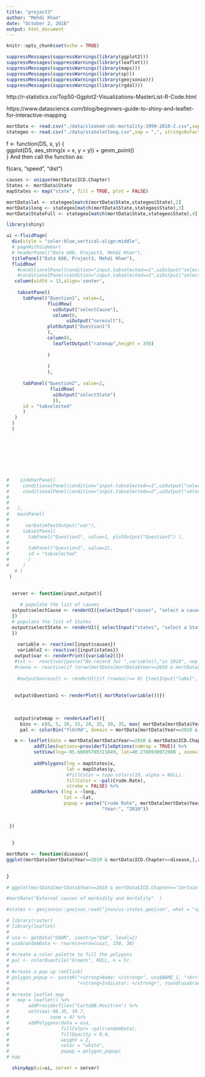 ---
title: "project3"
author: "Mehdi Khan"
date: "October 2, 2018"
output: html_document
---

```{r setup, include=FALSE}
knitr::opts_chunk$set(echo = TRUE)
```

```{r}
suppressMessages(suppressWarnings(library(ggplot2)))
suppressMessages(suppressWarnings(library(leaflet)))
suppressMessages(suppressWarnings(library(maps)))
suppressMessages(suppressWarnings(library(sp)))
suppressMessages(suppressWarnings(library(geojsonio)))
suppressMessages(suppressWarnings(library(rgdal)))
```

http://r-statistics.co/Top50-Ggplot2-Visualizations-MasterList-R-Code.html

https://www.datascience.com/blog/beginners-guide-to-shiny-and-leaflet-for-interactive-mapping

```{r}
mortData <- read.csv("./data/cleaned-cdc-mortality-1999-2010-2.csv",sep = ",", stringsAsFactors = FALSE)
stategeo <- read.csv("./data/statelatlong.csv",sep = ",", stringsAsFactors = FALSE)
```


f <- function(DS, x, y) {    
  ggplot(DS, aes_string(x = x, y = y)) + geom_point()  
}
And then call the function as:

f(cars, "speed", "dist")


```{r}
causes <- unique(mortData$ICD.Chapter)
States <- mortData$State
mapStates <- map("state", fill = TRUE, plot = FALSE)

mortData$lat <- stategeo[match(mortData$State,stategeo$State),2]
mortData$long <- stategeo[match(mortData$State,stategeo$State),3]
mortData$StateFull <- stategeo[match(mortData$State,stategeo$State),4]
```


```{r}
library(shiny)

```


```{r}
ui <-fluidPage(
  div(style = "color:blue,vertical-align:middle",
  # pageWithSidebar(
  # headerPanel("Data 608, Project3, Mehdi Khan"),
  titlePanel("Data 608, Project3, Mehdi Khan"),
  fluidRow(
    #conditionalPanel(condition="input.tabselected==1",uiOutput("selectCause")),
    #conditionalPanel(condition="input.tabselected==2",uiOutput("selectState")),
   column(width = 12,align='center',
     
    tabsetPanel(
      tabPanel("Question1", value=1, 
               fluidRow(
                 uiOutput("selectCause"),
                 column(6,
                      uiOutput("noresult"),
               plotOutput("Question1") 
               ),
               column(6,
                 leafletOutput("ratemap",height = 350)
               
               )
               
               )
               ),
      
      tabPanel("Question2", value=2,
                fluidRow(
                 uiOutput("selectState")
                 )), 
      id = "tabselected"
      )
   )
  )
  )
  
  
  
  
  
  
  
  
#    sidebarPanel(
#     conditionalPanel(condition="input.tabselected==1",uiOutput("selectCause")),
#     conditionalPanel(condition="input.tabselected==2",uiOutput("selectState"))
# 
# 
#   ),
#   mainPanel(
#      
#      verbatimTextOutput("var"),
#     tabsetPanel(
#       tabPanel("Question1", value=1, plotOutput("Question1") ),
#       
#       tabPanel("Question2", value=2), 
#       id = "tabselected"
#       )
#     )
   # )
 )

  
  server <- function(input,output){
    
     # populate the list of causes
  output$selectCause <- renderUI({selectInput("causes", "select a cause", choices=causes, width = 800)
  })
  # populate the list of States
  output$selectState <- renderUI({ selectInput("states", "select a State", choices=States)
  })
   
    variable <- reactive({input$causes}) 
    variable2 <- reactive({input$states})
   output$var <- renderPrint({variable2()})
   #txt <-  reactive({paste("No record for ",variable(),"in 2010", sep = " ")}) 
   #rowno <- reactive(if (nrow(mortData[mortData$Year==2010 & mortData$ICD.Chapter==variable(),])==0) 0 else 1)
  
    #output$noresult <- renderUI({if (rowno()== 0) {textInput("label", txt())} else NULL })
      
  
   output$Question1 <- renderPlot({ mortRate(variable())})
  
   
   
   output$ratemap <- renderLeaflet({
     bins <- c(0, 5, 10, 15, 20, 25, 30, 35, max( mortData[mortData$Year==2010 & mortData$ICD.Chapter==variable(),]$Crude.Rate))
     pal <- colorBin("YlOrRd", domain = mortData[mortData$Year==2010 & mortData$ICD.Chapter==variable(),]$Crude.Rate, bins = bins)

   m <- leaflet(data = mortData[mortData$Year==2010 & mortData$ICD.Chapter==variable(),]) %>%
          addTiles(options=providerTileOptions(noWrap = TRUE)) %>%
          setView(lng=-95.60095789311049, lat=40.2788930072988 , zoom=3) %>%
     
          addPolygons(lng = mapStates$x, 
                      lat = mapStates$y, 
                      #fillColor = topo.colors(10, alpha = NULL), 
                      fillColor = ~pal(Crude.Rate), 
                      stroke = FALSE) %>% 
         addMarkers (lng = ~long,
                     lat = ~lat,
                     popup = paste("Crude Rate", mortData[mortData$Year==2010 & mortData$ICD.Chapter==variable(),]$Crude.Rate, "<br>",
                                   "Year:", "2010"))
   
   
 })
   
    
  }

``` 
  
  
```{r}

mortRate <- function(disease){
ggplot(mortData[mortData$Year==2010 & mortData$ICD.Chapter==disease,],aes(reorder(State,-Crude.Rate),Crude.Rate))+geom_point(size = 3)+geom_segment(aes(x=reorder(State,-Crude.Rate),xend=reorder(State,-Crude.Rate), y=0,yend=Crude.Rate))+labs(title= paste("Mortality Rate By State due to", disease,sep = ' '), x="State")+theme(axis.text.x = element_text(angle = 90,vjust = 0.25, size = 8))

  
}

# ggplot(mortData[mortData$Year==2010 & mortData$ICD.Chapter=='Certain infectious and parasitic diseases',],aes(reorder(State,-Crude.Rate),Crude.Rate))+geom_point(size = 3)+geom_segment(aes(x=reorder(State,-Crude.Rate),xend=reorder(State,-Crude.Rate), y=0,yend=Crude.Rate))+labs(title="Mortality Rate By State", x="State")+theme(axis.text.x = element_text(angle = 90,vjust = 0.25, size = 8))

#mortRate("External causes of morbidity and mortality"  )


```



```{r}
#states <- geojsonio::geojson_read("json/us-states.geojson", what = "sp")
```



```{r}
# library(raster)
# library(leaflet)
# 
# usa <- getData("GADM", country="USA", level=2)
# usa$randomData <- rnorm(n=nrow(usa), 150, 30)
# 
# #create a color palette to fill the polygons
# pal <- colorQuantile("Greens", NULL, n = 5)
# 
# #create a pop up (onClick)
# polygon_popup <- paste0("<strong>Name: </strong>", usa$NAME_1, "<br>",
#                         "<strong>Indicator: </strong>", round(usa$randomData,2))
# 
# #create leaflet map
#   map = leaflet() %>% 
#       addProviderTiles("CartoDB.Positron") %>% 
#       setView(-98.35, 39.7,
#               zoom = 4) %>% 
#       addPolygons(data = usa, 
#                   fillColor= ~pal(randomData),
#                   fillOpacity = 0.4, 
#                   weight = 2, 
#                   color = "white",
#                   popup = polygon_popup)
# map

```



  
```{r}
  shinyApp(ui=ui, server = server) 

```



